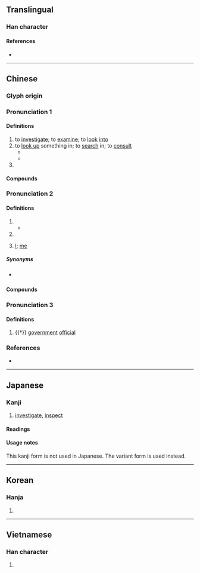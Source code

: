 {{also|査}}
{{character info/new}}
==Translingual==

===Han character===
{{Han char|rn=75|rad=木|as=05|sn=9|four=40107|canj=DAM|ids=⿱木旦}}

====References====
* {{Han ref|kx=0520.070|dkj=14643|dj=0908.060|hdz=21181.070|uh=67E5|ud=26597|bh=AC64|bd=44132}}

----

==Chinese==
{{zh-forms|alt=査}}

===Glyph origin===
{{Han etym}}

===Pronunciation 1===
{{zh-pron
|m=chá
|c=caa4
|md=că
|mn=xm,zz:châ/qz,tw:chhâ/zz:chêe/qz,xm,tw:cha/zz:chee
|mn_note=Xiamen, Quanzhou, Taiwan: châ/chhâ - literary; cha - colloquial variant
Zhangzhou: chêe - vernacular; châ - literary; chee - colloquial variant
|mn-t=cê5
|w=3zo
|mc=2
|oc=2+3
|ma=y
|cat=v
}}

====Definitions====
{{zh-hanzi}}

# to [[investigate]]; to [[examine]]; to [[look]] [[into]]
# to [[look up]] something in; to [[search]] in; to [[consult]]
#* {{zh-x|去 查 詞典|to go look in the dictionary; to consult the dictionary}}
#* {{zh-x|去 查 字典|to go look in a character dictionary|C}}
# {{zh-alt-form|槎}}

====Compounds====
{{zh-der|健康檢查|徹查|市場調查|問卷調查|審查|偵查終結|嚴查|國富調查|勘查|存查|夢夢查查|切片檢查|備查|工作抽查|不查梨|待查|密查|尋查|工礦檢查|刑事調查|偵查|查核|戶口調查|查考|抽查|查票員|稽查|查問|查報|探查|查票|稽查員|查拳|查收|查看|查體|抽樣調查|查驗|檢查哨|查抄|查實|查帳|查甫|查學|查理定律|查勤|查尋|民意調查|查處|查某:cha-bó͘|查辦|產前檢查|突擊檢查|究查|查明|明查暗訪|查表|查三訪四|查德|產後檢查|查堂|社會調查|查無實據|盤查|查號臺|查對|查察|查照|戶口普查|查盤|查詢|查帳員|樣本調查|澈查|查訪|清查|查捕|查獲|波查|查戶口|查閱|查勘|檢查|查詰|查封|查究|查點|查邊|查訊|查緝|查扣|查夜|查哨|有案可查|查案|普查|查手舞腳|查證|搜查|查禁|胃鏡檢查|調查表|調查|巡查|追查|身家調查|自查|細查|訪查|體格檢查|詳查|革職查辦|調查權|線上查詢|調查員|骨查臉|考查|鑒核備查|聯席審查|複查|核查|查埔:cha-po͘}}

===Pronunciation 2===
{{zh-pron
|m=zhā
|c=zaa1,caa4
|mn=xm,qz,tw:cha/zz:chee
|mn-t=za1
|w=1tso
|mc=
|oc=1
|ma=
|cat=n,pn,pron
}}

====Definitions====
{{zh-hanzi}}

# {{zh-alt-form|楂|[[hawthorn]]}}
#* {{zh-x|^河陽 查{zhā}子、查{zhā}條||ref={{w2|zh|孟元老}} (Meng Yuanlao), {{w2|zh|s:東京夢華錄/卷二#飲食果子|飲食果子}}, in {{w2|zh|東京夢華錄}} (''{{w|Dongjing Meng Hua Lu|The Eastern Capital: A Dream of Splendor}}'')}}
# {{surname|lang=zh}}
# {{lb|zh|dialectal}} [[I]]; [[me]]

=====Synonyms=====
* {{sense|me}} {{zh-l|咱}}

====Compounds====
{{zh-der|fold=1|查果|查梨|查裹|沒查沒利|查沙|賣查梨|蠟查}}

===Pronunciation 3===
{{zh-pron
|m=chái
|mc=1
|oc=
|ma=y
|cat=n
}}

====Definitions====
{{zh-hanzi}}

# {{†}} {{lb|zh|colloquial}} [[government]] [[official]]

===References===
* {{R:twedu|A01905}}

{{zh-cat|Beginning}}

----

==Japanese==

===Kanji===
{{ja-kanji|grade=uc|rs=木05}}

# [[investigate]], [[inspect]]

====Readings====
{{ja-readings
|goon=しゃ, じゃ
|kanon=さ
}}

====Usage notes====
This kanji form is not used in Japanese. The variant form {{m|ja|査}} is used instead.

----

==Korean==

===Hanja===
{{ko-hanja|hangeul=사|eumhun=|rv=sa|mr=sa|y=sa}}

# {{defn|lang=ko|sort=木05}}

----

==Vietnamese==

===Han character===
{{vi-hantu|[[tra]], [[già]]|rs=木05}}

# {{defn|lang=vi|sort=木05}}